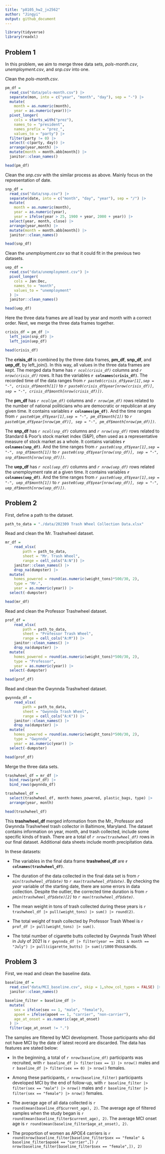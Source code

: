 ```yaml
---
title: "p8105_hw2_jx2562"
author: "Jingyi"
output: github_document
---
```


```r
library(tidyverse)
library(readxl)
```

## Problem 1

In this problem, we aim to merge three data sets, _pols-month.csv_, _unemployment.csv_, and _snp.csv_ into one. 

Clean the _pols-month.csv_.
```r
pm_df =
  read_csv("data/pols-month.csv") |>
  separate(mon, into = c("year", "month", "day"), sep = "-") |>
  mutate(
    month = as.numeric(month),
    year = as.numeric(year))|>
  pivot_longer(
    cols = starts_with("prez"),
    names_to = "president",
    names_prefix = "prez_",
    values_to = "party") |>
  filter(party != 0) |>
  select(-c(party, day)) |>
  arrange(year,month) |>
  mutate(month = month.abb[month]) |>
  janitor::clean_names()

head(pm_df)

```

Clean the _snp.csv_ with the similar process as above. Mainly focus on the representation of date.
```r
snp_df =
  read_csv("data/snp.csv") |>
  separate(date, into = c("month", "day", "year"), sep = "/") |>
  mutate(
    month = as.numeric(month),
    year = as.numeric(year),
    year = ifelse(year > 25, 1900 + year, 2000 + year)) |>
  select(year, month, close) |>
  arrange(year,month) |>
  mutate(month = month.abb[month]) |>
  janitor::clean_names()

head(snp_df)

```

Clean the _unemployment.csv_ so that it could fit in the previous two datasets.

```r
uep_df =
  read_csv("data/unemployment.csv") |>
  pivot_longer(
    cols = Jan:Dec,
    names_to = "month",
    values_to = "unemployment"
  ) |>
  janitor::clean_names()

head(uep_df)
```

Here the three data frames are all lead by year and month with a correct order. Next, we merge the three data frames together.

```r
crisis_df = pm_df |>
  left_join(snp_df) |>
  left_join(uep_df)

head(crisis_df)

```

The **crisis_df** is combined by the three data frames, **pm_df**, **snp_df**, and **uep_df**, by left_join(). In this way, all values in the three data frames are kept. The merged data frame has _`r ncol(crisis_df)`_ columns and _`r nrow(crisis_df)`_ rows. It has the variables **`r colnames(crisis_df)`**. The recorded time of the data ranges from _`r paste0(crisis_df$year[1],sep = "-", crisis_df$month[1])`_ to _`r paste0(crisis_df$year[nrow(crisis_df)], sep = "-", crisis_df$month[nrow(crisis_df)])`_.

The **pm_df** has _`r ncol(pm_df)`_ columns and _`r nrow(pm_df)`_ rows related to the number of national politicians who are democratic or republican at any given time. It contains variables **`r colnames(pm_df)`**. And the time ranges from _`r paste0(pm_df$year[1],sep = "-", pm_df$month[1])`_ to _`r paste0(pm_df$year[nrow(pm_df)], sep = "-", pm_df$month[nrow(pm_df)])`_.

The **snp_df** has _`r ncol(snp_df)`_ columns and _`r nrow(snp_df)`_ rows related to Standard & Poor’s stock market index (S&P), often used as a representative measure of stock market as a whole. It contains variables **`r colnames(snp_df)`**. And the time ranges from _`r paste0(snp_df$year[1],sep = "-", snp_df$month[1])`_ to _`r paste0(snp_df$year[nrow(snp_df)], sep = "-", snp_df$month[nrow(snp_df)])`_.

The **uep_df** has _`r ncol(uep_df)`_ columns and _`r nrow(uep_df)`_ rows related the unemployment rate at a given time. It contains variables **`r colnames(uep_df)`**. And the time ranges from _`r paste0(uep_df$year[1],sep = "-", uep_df$month[1])`_ to _`r paste0(uep_df$year[nrow(uep_df)], sep = "-", uep_df$month[nrow(uep_df)])`_.


## Problem 2

First, define a path to the dataset. 

```r
path_to_data = "./data/202309 Trash Wheel Collection Data.xlsx"
```

Read and clean the Mr. Trashwheel dataset. 

```r
mr_df = 
	read_xlsx(
		path = path_to_data,
		sheet = "Mr. Trash Wheel",
		range = cell_cols("A:N")) |>
	janitor::clean_names() |> 
	drop_na(dumpster) |>
  mutate(
    homes_powered = round(as.numeric(weight_tons)*500/30, 2),
    type = "Mr.",
    year = as.numeric(year)) |>
  select(-dumpster) 

head(mr_df)
```

Read and clean the Professor Trashwheel dataset. 

```r
prof_df = 
	read_xlsx(
		path = path_to_data,
		sheet = "Professor Trash Wheel",
		range = cell_cols("A:M")) |>
	janitor::clean_names() |> 
	drop_na(dumpster) |>
  mutate(
    homes_powered = round(as.numeric(weight_tons)*500/30, 2),
    type = "Professor",
    year = as.numeric(year)) |>
  select(-dumpster)

head(prof_df)
```

Read and clean the Gwynnda Trashwheel dataset. 

```r
gwynnda_df = 
	read_xlsx(
		path = path_to_data,
		sheet = "Gwynnda Trash Wheel",
		range = cell_cols("A:K")) |>
	janitor::clean_names() |> 
	drop_na(dumpster) |>
  mutate(
    homes_powered = round(as.numeric(weight_tons)*500/30, 2),
    type = "Gwynnda",
    year = as.numeric(year)) |>
  select(-dumpster)

head(prof_df)
```

Merge the three data sets.

```r
trashwheel_df = mr_df |>
  bind_rows(prof_df) |>
  bind_rows(gwynnda_df)

trashwheel_df =
  select(trashwheel_df, month:homes_powered, plastic_bags, type) |>
  arrange(year, month)

head(trashwheel_df)
```

This **trashwheel_df** merged information from the Mr., Professor and Gwynnda Trashwheel trash collector in Baltimore, Maryland. The dataset contains information on year, month, and trash collected, include some specific kinds of trash. There are a total of _`r nrow(trashwheel_df)`_ rows in our final dataset. Additional data sheets include month precipitation data.

In these datasets:

* The variables in the final data frame **trashwheel_df** are **`r colnames(trashwheel_df)`**.

*  The duration of the data collected in the final data set is from _`r min(trashwheel_df$date)`_ to _`r max(trashwheel_df$date)`_. By checking the _year_ variable of the starting date, there are some errors in data collection. Despite the outlier, the corrected time duration is from _`r pmin(trashwheel_df$date)[2]`_ to _`r max(trashwheel_df$date)`_.

*  The mean weight in tons of trash collected during these years is `r trashwheel_df |> pull(weight_tons) |> sum() |> round(2)`.

*  The total weight of trash collected by Professor Trash Wheel is `r prof_df |> pull(weight_tons) |> sum()`.

*  The total number of cigarette butts collected by Gwynnda Trash Wheel in July of 2021 is `r gwynnda_df |> filter(year == 2021 & month == "July") |> pull(cigarette_butts) |> sum()/1000` thousands.


## Problem 3

First, we read and clean the baseline data.

```r
baseline_df = 
  read_csv("data/MCI_baseline.csv", skip = 1,show_col_types = FALSE) |>
  janitor::clean_names()

baseline_filter = baseline_df |>
  mutate(
    sex = ifelse(sex == 1, "male", "female"),
    apoe4 = ifelse(apoe4 == 1, "carrier", "non-carrier"),
    age_at_onset = as.numeric(age_at_onset)
  ) |>
  filter(age_at_onset != ".")
```

The samples are filtered by MCI development. Those participants who did not have MCI by the date of latest record are discarded. 
The data has features are stated below:

*  In the beginning, a total of `r nrow(baseline_df)` participants was recruited, with `r baseline_df |> filter(sex == 1) |> nrow()` males and `r baseline_df |> filter(sex == 0) |> nrow()` females. 

*  Among these participants, `r nrow(baseline_filter)` participants developed MCI by the end of follow-up, with  `r baseline_filter |> filter(sex == "male") |> nrow()` males and `r baseline_filter |>  filter(sex == "female") |> nrow()` females.

*  The average age of all data collected is `r round(mean(baseline_df$current_age), 2)`. The average age of filtered samples when the study began is `r round(mean(baseline_filter$current_age), 2)`. The average MCI onset age is `r round(mean(baseline_filter$age_at_onset), 2)`. 

*  The proportion of women as APOE4 carriers is `r round(nrow(baseline_filter[baseline_filter$sex == "female" & baseline_filter$apoe4 == "carrier",]) / nrow(baseline_filter[baseline_filter$sex == "female",]), 2)` 










